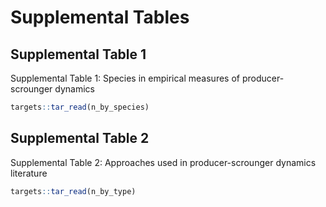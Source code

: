 # Supplemental Tables 

## Supplemental Table 1
Supplemental Table 1: Species in empirical measures of producer-scrounger dynamics

```r
targets::tar_read(n_by_species)
```


## Supplemental Table 2
Supplemental Table 2: Approaches used in producer-scrounger dynamics literature

```r
targets::tar_read(n_by_type)
```
